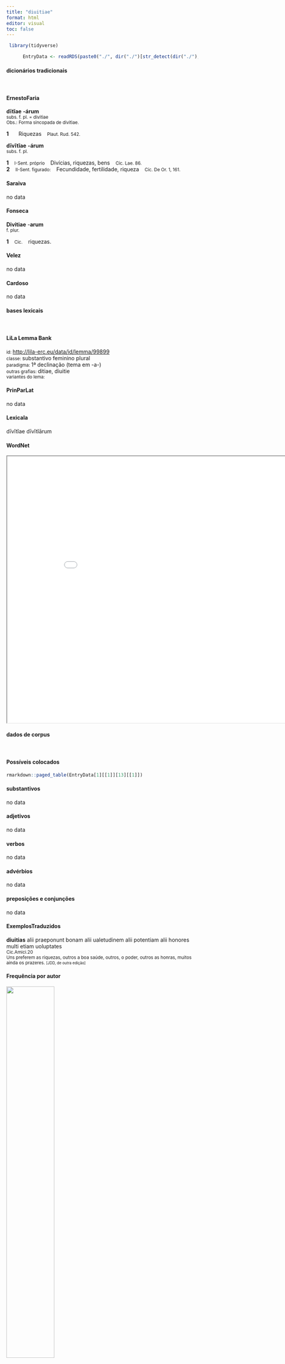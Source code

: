 ```yaml
---
title: "diuitiae"
format: html
editor: visual
toc: false
---
```



```r
 library(tidyverse) 

      EntryData <- readRDS(paste0("./", dir("./")[str_detect(dir("./"), "_xx100-105-117-105-116-105-97-101xx_.rds")]))

```


#### dicionários tradicionais

&emsp;




::: panel-tabset

#### ErnestoFaria

<b>dītĭae</b> <b>-árum</b> <br> <small>subs. f. pl. = divitìae</small> <br> <small>Obs.: Forma sincopada de divitìae.</small>   <p> <b>1</b> &ensp; <small></small> &ensp; Riquezas &ensp; <small>Plaut. Rud. 542.</small> </p> 
 <b>dīvĭtĭae</b> <b>-árum</b> <br> <small>subs. f. pl.</small> <br> <small></small>   <p> <b>1</b> &ensp; <small>I-Sent. próprio</small> &ensp; Divícias, riquezas, bens &ensp; <small>Cíc. Lae. 86.</small> <br> <b>2</b> &ensp; <small>II-Sent. figurado:</small> &ensp; Fecundidade, fertilidade, riqueza &ensp; <small>Cíc. De Or. 1, 161.</small> </p>




#### Saraiva

no data




#### Fonseca

<b>Divitiae</b> -<b>arum</b> <br> <small>f. plur.</small>   <p> <b>1</b> &ensp; <small>Cic.</small> &ensp; riquezas. </p>




#### Velez

no data




#### Cardoso

no data


:::



#### bases lexicais

&emsp;






::: panel-tabset

#### LiLa Lemma Bank

<small> id: </small> <a href=' http://lila-erc.eu/data/id/lemma/99899 ' target="_blank"> http://lila-erc.eu/data/id/lemma/99899 </a> <br>
<small> classe: </small> substantivo feminino plural  <br>
<small> paradigma: </small> 1ª declinação (tema em -a-) <br>
<small> outras grafias: </small> ditiae, diuitie <br>
<small> variantes do lema: </small>  <br>





#### PrinParLat

no data




#### Lexicala

dīvĭtĭae 
 dīvĭtĭārum




#### WordNet

<iframe width='900' height='700' src='Media/Tree__xx100-105-117-105-116-105-97-101xx__sem_type_lexemes_pt.html'>

</iframe>


:::



#### dados de corpus

&emsp;




::: panel-tabset

#### Possíveis colocados

```r

rmarkdown::paged_table(EntryData[1][[1]][13][[1]])

```


#### substantivos

no data




#### adjetivos

no data




#### verbos

no data




#### advérbios

no data




#### preposições e conjunções

no data


:::



::: panel-tabset

#### ExemplosTraduzidos

<p> <b>diuitias</b> alii praeponunt bonam alii ualetudinem alii potentiam alii honores multi etiam uoluptates <br> <small> Cic.Amici.20 <br> Uns preferem as riquezas, outros a boa saúde, outros, o poder, outros as honras, muitos ainda os prazeres. <small> [JDD, de outra edição] </small> </small> </p>





#### Frequência por autor

![](./Media/barchart__xx100-105-117-105-116-105-97-101xx__lemma_BY_author_Frequencies.webp){width=50% fig-alt='This charts plots the frequency of lemma by author_Frequencies. The Sallustius subcorpus registers the highest normalized frequency, with the value of 19.48 and an absolute frequency of 21. The Sallustius subcorpus follows, with a normalized frequency of 19.48 and an absolute frequency of 21. the subcorpus with the least normalized frequency is Caesar with the normalized value of 0 and an absolute freqeuncy of 0. here are all the values: subcorpus: Caesar ; normalized frequency: 0 ; absolute frequency: 0. subcorpus: Cicero ; normalized frequency: 7 ; absolute frequency: 0.436071864643293. subcorpus: Horatius ; normalized frequency: 0 ; absolute frequency: 0. subcorpus: Ovidius ; normalized frequency: 0 ; absolute frequency: 0. subcorpus: Phaedrus ; normalized frequency: 1 ; absolute frequency: 1.5181417944436. subcorpus: Sallustius ; normalized frequency: 21 ; absolute frequency: 19.4787125498562. subcorpus: Seneca ; normalized frequency: 42 ; absolute frequency: 7.83859950355536. subcorpus: Suetonius ; normalized frequency: 0 ; absolute frequency: 0. subcorpus: Tacitus ; normalized frequency: 0 ; absolute frequency: 0. subcorpus: Vergilius ; normalized frequency: 0 ; absolute frequency: 0. subcorpus: Hieronymus ; normalized frequency: 1 ; absolute frequency: 2.24668613794653'}




#### Frequência por gênero

![](./Media/barchart__xx100-105-117-105-116-105-97-101xx__lemma_BY_genre_Frequencies.webp){width=50% fig-alt='This charts plots the frequency of lemma by genre_Frequencies. The Prosa.filosófica subcorpus registers the highest normalized frequency, with the value of 7.41 and an absolute frequency of 45. The Prosa.histórica subcorpus follows, with a normalized frequency of 5.11 and an absolute frequency of 21. the subcorpus with the least normalized frequency is Poesia.lírica with the normalized value of 0 and an absolute freqeuncy of 0. here are all the values: subcorpus: Prosa.histórica ; normalized frequency: 21 ; absolute frequency: 5.11210107354123. subcorpus: Prosa.filosófica ; normalized frequency: 45 ; absolute frequency: 7.41338692937513. subcorpus: Prosa.oratória ; normalized frequency: 3 ; absolute frequency: 0.288037790558121. subcorpus: Prosa.epistolográfica ; normalized frequency: 1 ; absolute frequency: 0.264977874347492. subcorpus: Poesia.lírica ; normalized frequency: 0 ; absolute frequency: 0. subcorpus: Poesia.didática ; normalized frequency: 1 ; absolute frequency: 0.848248367121893. subcorpus: Poesia.trágica ; normalized frequency: 0 ; absolute frequency: 0. subcorpus: Poesia.épica ; normalized frequency: 0 ; absolute frequency: 0. subcorpus: Prosa.ficcional ; normalized frequency: 1 ; absolute frequency: 2.24668613794653'}




#### Frequência por século

![](./Media/barchart__xx100-105-117-105-116-105-97-101xx__lemma_BY_period_Frequencies.webp){width=50% fig-alt='This charts plots the frequency of lemma by period_Frequencies. The I.d.C. subcorpus registers the highest normalized frequency, with the value of 6.58 and an absolute frequency of 43. The II.d.C. subcorpus follows, with a normalized frequency of 0 and an absolute frequency of 0. the subcorpus with the least normalized frequency is II.d.C. with the normalized value of 0 and an absolute freqeuncy of 0. here are all the values: subcorpus: I.a.C. ; normalized frequency: 28 ; absolute frequency: 1.3032348149872. subcorpus: I.d.C. ; normalized frequency: 43 ; absolute frequency: 6.57794095150681. subcorpus: II.d.C. ; normalized frequency: 0 ; absolute frequency: 0. subcorpus: IV.d.C. ; normalized frequency: 1 ; absolute frequency: 2.24668613794653'}


:::

